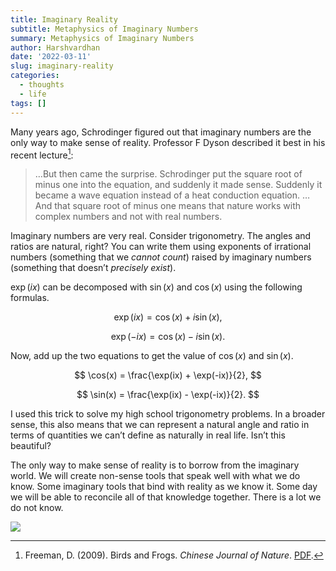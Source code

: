 ```yaml
---
title: Imaginary Reality
subtitle: Metaphysics of Imaginary Numbers
summary: Metaphysics of Imaginary Numbers
author: Harshvardhan
date: '2022-03-11'
slug: imaginary-reality
categories:
  - thoughts
  - life
tags: []
---
```


Many years ago, Schrodinger figured out that imaginary numbers are the only way to make sense of reality. Professor F Dyson described it best in his recent lecture[^1]:

[^1]: Freeman, D. (2009). Birds and Frogs. *Chinese Journal of Nature*. [PDF](https://www.ams.org/notices/200902/rtx090200212p.pdf).

> ...But then came the surprise. Schrodinger put the square root of minus one into the equation, and suddenly it made sense. Suddenly it became a wave equation instead of a heat conduction equation. ...And that square root of minus one means that nature works with complex numbers and not with real numbers.

Imaginary numbers are very real. Consider trigonometry. The angles and ratios are natural, right? You can write them using exponents of irrational numbers (something that we *cannot count*) raised by imaginary numbers (something that doesn't *precisely* *exist*).

$\exp(ix)$ can be decomposed with $\sin (x)$ and $\cos(x)$ using the following formulas.

$$
\exp(ix) = \cos (x) + i \sin(x),
$$

$$
\exp(-ix) = \cos(x) - i \sin(x).
$$

Now, add up the two equations to get the value of $\cos(x)$ and $\sin(x)$.

$$
\cos(x) = \frac{\exp(ix) + \exp(-ix)}{2},
$$

$$
\sin(x) = \frac{\exp(ix) - \exp(-ix)}{2}.
$$

I used this trick to solve my high school trigonometry problems. In a broader sense, this also means that we can represent a natural angle and ratio in terms of quantities we can't define as naturally in real life. Isn't this beautiful?

The only way to make sense of reality is to borrow from the imaginary world. We will create non-sense tools that speak well with what we do know. Some imaginary tools that bind with reality as we know it. Some day we will be able to reconcile all of that knowledge together. There is a lot we do not know.

[![](images/EkBjqT1VkAAEoka.jpeg)](https://en.wikipedia.org/wiki/Bhagavad_Gita)

